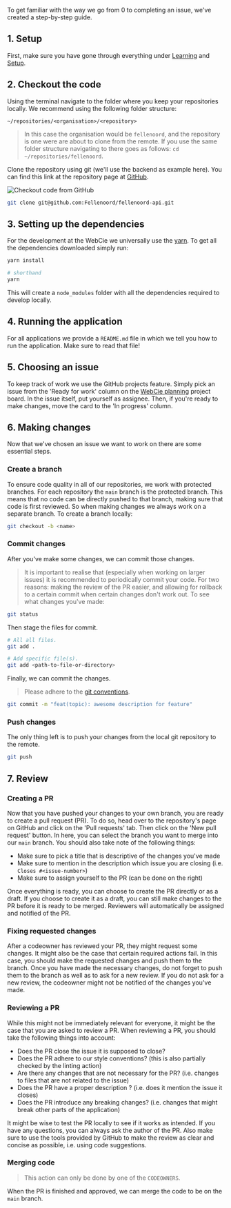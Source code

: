 To get familiar with the way we go from 0 to completing an issue, we've created a step-by-step guide.

## 1. Setup

First, make sure you have gone through everything under [Learning](/learning) and [Setup](/setup).

## 2. Checkout the code

Using the terminal navigate to the folder where you keep your repositories locally. We recommend using the following folder structure:

```
~/repositories/<organisation>/<repository>
```

> In this case the organisation would be `fellenoord`, and the repository is one were are about to clone from the remote. If you use the same folder structure navigating to there goes as follows: `cd ~/repositories/fellenoord`.

Clone the repository using git (we'll use the backend as example here). You can find this link at the repository page at [GitHub](https://github.com/Fellenoord/fellenoord-api).

![Checkout code from GitHub](/checkout-code.png)

```bash
git clone git@github.com:Fellenoord/fellenoord-api.git
```

## 3. Setting up the dependencies

For the development at the WebCie we universally use the [yarn](/setup/yarn). To get all the dependencies downloaded simply run:

```bash
yarn install

# shorthand
yarn
```

This will create a `node_modules` folder with all the dependencies required to develop locally.

## 4. Running the application

For all applications we provide a `README.md` file in which we tell you how to run the application. Make sure to read that file!

## 5. Choosing an issue

To keep track of work we use the GitHub projects feature. Simply pick an issue from the 'Ready for work' column on the [WebCie planning](https://github.com/orgs/Fellenoord/projects/1) project board. In the issue itself, put yourself as assignee. Then, if you're ready to make changes, move the card to the 'In progress' column.

## 6. Making changes

Now that we've chosen an issue we want to work on there are some essential steps.

### Create a branch

To ensure code quality in all of our repositories, we work with protected branches. For each repository the `main` branch is the protected branch. This means that no code can be directly pushed to that branch, making sure that code is first reviewed. So when making changes we always work on a separate branch. To create a branch locally:

```bash
git checkout -b <name>
```

### Commit changes

After you've make some changes, we can commit those changes.

> It is important to realise that (especially when working on larger issues) it is recommended to periodically commit your code. For two reasons: making the review of the PR easier, and allowing for rollback to a certain commit when certain changes don't work out. To see what changes you've made:

```bash
git status
```

Then stage the files for commit.

```bash
# All all files.
git add .

# Add specific file(s).
git add <path-to-file-or-directory>
```

Finally, we can commit the changes.

> Please adhere to the [git conventions](/workflow/git-conventions).

```bash
git commit -m "feat(topic): awesome description for feature"
```

### Push changes

The only thing left is to push your changes from the local git repository to the remote.

```bash
git push
```

## 7. Review

### Creating a PR

Now that you have pushed your changes to your own branch, you are ready to create a pull request (PR). To do so, head over to the repository's page on GitHub and click on the 'Pull requests' tab. Then click on the 'New pull request' button. In here, you can select the branch you want to merge into our `main` branch. You should also take note of the following things:
- Make sure to pick a title that is descriptive of the changes you've made
- Make sure to mention in the description which issue you are closing (i.e. `Closes #<issue-number>`)
- Make sure to assign yourself to the PR (can be done on the right)

Once everything is ready, you can choose to create the PR directly or as a draft. If you choose to create it as a draft, you can still make changes to the PR before it is ready to be merged. Reviewers will automatically be assigned and notified of the PR.

### Fixing requested changes

After a codeowner has reviewed your PR, they might request some changes. It might also be the case that certain required actions fail. In this case, you should make the requested changes and push them to the branch. Once you have made the necessary changes, do not forget to push them to the branch as well as to ask for a new review. If you do not ask for a new review, the codeowner might not be notified of the changes you've made.

### Reviewing a PR

While this might not be immediately relevant for everyone, it might be the case that you are asked to review a PR. When reviewing a PR, you should take the following things into account:

- Does the PR close the issue it is supposed to close?
- Does the PR adhere to our style conventions? (this is also partially checked by the linting action)
- Are there any changes that are not necessary for the PR? (i.e. changes to files that are not related to the issue)
- Does the PR have a proper description ? (i.e. does it mention the issue it closes)
- Does the PR introduce any breaking changes? (i.e. changes that might break other parts of the application)

It might be wise to test the PR locally to see if it works as intended. If you have any questions, you can always ask the author of the PR. Also make sure to use the tools provided by GitHub to make the review as clear and concise as possible, i.e. using code suggestions.


### Merging code

> This action can only be done by one of the `CODEOWNERS`.

When the PR is finished and approved, we can merge the code to be on the `main` branch.

